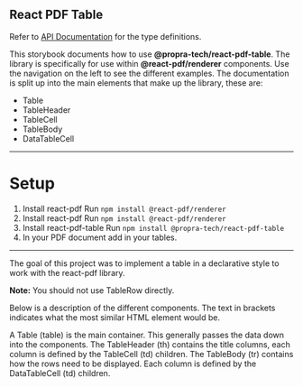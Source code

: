 React PDF Table
---------------

Refer to [API Documentation](https://github.com/propra-tech/react-pdf-table/tree/master/docs/typedoc/modules.md) for the type definitions.

This storybook documents how to use **@propra-tech/react-pdf-table**.
The library is specifically for use within **@react-pdf/renderer** components.
Use the navigation on the left to see the different examples. The documentation is split up into the main elements that make up the library, these are:

 - Table
 - TableHeader
  - TableCell
 - TableBody
  - DataTableCell

------------------------------------------------------------------------

Setup
=====

1. Install react-pdf Run `npm install @react-pdf/renderer`
2. Install react-pdf Run `npm install @react-pdf/renderer`
3. Install react-pdf-table Run `npm install @propra-tech/react-pdf-table`
4. In your PDF document add in your tables.

------------------------------------------------------------------------

The goal of this project was to implement a table in a declarative style to work with the react-pdf library.

  **Note:** You should not use TableRow directly.

Below is a description of the different components. The text in brackets indicates what the most similar HTML element would be.        

A Table (table) is the main container. This generally passes the data down into the components.
The TableHeader (th) contains the title columns, each column is defined by the TableCell (td) children.
The TableBody (tr) contains how the rows need to be displayed. Each column is defined by the DataTableCell (td) children.
